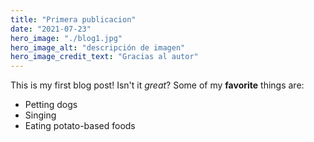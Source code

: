 ```yaml
---
title: "Primera publicacion"
date: "2021-07-23"
hero_image: "./blog1.jpg"
hero_image_alt: "descripción de imagen"
hero_image_credit_text: "Gracias al autor"
---
```

This is my first blog post! Isn't it *great*?
Some of my **favorite** things are:
* Petting dogs
* Singing
* Eating potato-based foods